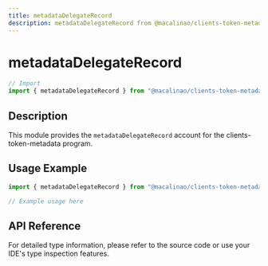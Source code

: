 ```yaml
---
title: metadataDelegateRecord
description: metadataDelegateRecord from @macalinao/clients-token-metadata
---
```


# metadataDelegateRecord

```typescript
// Import
import { metadataDelegateRecord } from "@macalinao/clients-token-metadata";
```

## Description

This module provides the `metadataDelegateRecord` account for the clients-token-metadata program.

## Usage Example

```typescript
import { metadataDelegateRecord } from "@macalinao/clients-token-metadata";

// Example usage here
```

## API Reference

For detailed type information, please refer to the source code or use your IDE's type inspection features.
